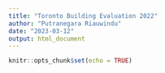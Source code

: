 ```yaml
---
title: "Toronto Building Evaluation 2022"
author: "Putranegara Riauwindu"
date: "2023-03-12"
output: html_document
---
```


```r
knitr::opts_chunk$set(echo = TRUE)
```